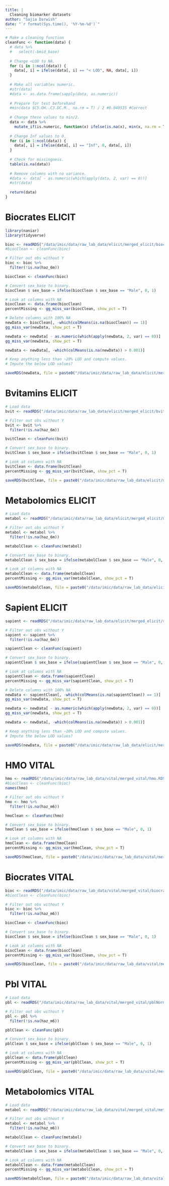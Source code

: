 ```yaml
---
title: |
  Cleaning biomarker datasets
author: "Sajia Darwish"
date: "`r format(Sys.time(), '%Y-%m-%d')`"
---
```


```r
# Make a cleaning function
cleanFunc <- function(data) {
  # data %>%
  #   select(-bmid_base)
  
  # Change <LOD to NA.
  for (i in 1:ncol(data)) {
    data[, i] = ifelse(data[, i] == "< LOD", NA, data[, i])
  }
  
  # Make all variables numeric.
  #str(data)
  #data <- as.data.frame(sapply(data, as.numeric))
  
  # Prepare for test beforehand
  #min(data $C5.OH..C3.DC.M., na.rm = T) / 2 #0.040535 #Correct
  
  # Change these values to min/2.
  data <- data %>% 
    mutate_if(is.numeric, function(x) ifelse(is.na(x), min(x, na.rm = T) / 2, x))
  
  # Change Inf values to 0.
  for (i in 1:ncol(data)) {
    data[, i] = ifelse(data[, i] == "Inf", 0, data[, i])
  }
  
  # Check for missingness.
  table(is.na(data))
  
  # Remove columns with no variance.
  #data <- data[ - as.numeric(which(apply(data, 2, var) == 0))]
  #str(data)
  
  return(data)
}
```

# Biocrates ELICIT
```r
library(naniar)
library(tidyverse)

bioc <- readRDS("/data/imic/data/raw_lab_data/elicit/merged_elicit/biocratesNorm.RDS")
#biocClean <- cleanFunc(bioc)

# Filter out obs without Y
bioc <- bioc %>%
  filter(!is.na(haz_6m))

biocClean <- cleanFunc(bioc)

# Convert sex_base to binary.
biocClean $ sex_base = ifelse(biocClean $ sex_base == "Male", 0, 1)

# Look at columns with NA
biocClean <- data.frame(biocClean)
percentMissing <- gg_miss_var(biocClean, show_pct = T)

# Delete columns with 100% NA
newData <- biocClean[, -which(colMeans(is.na(biocClean)) == 1)]
gg_miss_var(newData, show_pct = T)

newData <- newData[ - as.numeric(which(apply(newData, 2, var) == 0))]
gg_miss_var(newData, show_pct = T)

newData <- newData[, -which(colMeans(is.na(newData)) > 0.001)]

# Keep anything less than ~20% LOD and compute values.
# Impute the below LOD values?

saveRDS(newData, file = paste0("/data/imic/data/raw_lab_data/elicit/merged_elicit/biocNormClean.RDS"))
```

# Bvitamins ELICIT
```r
# Load data
bvit <- readRDS("/data/imic/data/raw_lab_data/elicit/merged_elicit/bvit.RDS")

# Filter out obs without Y
bvit <- bvit %>%
  filter(!is.na(haz_6m))

bvitClean <- cleanFunc(bvit)

# Convert sex_base to binary.
bvitClean $ sex_base = ifelse(bvitClean $ sex_base == "Male", 0, 1)

# Look at columns with NA
bvitClean <- data.frame(bvitClean)
percentMissing <- gg_miss_var(bvitClean, show_pct = T)

saveRDS(bvitClean, file = paste0("/data/imic/data/raw_lab_data/elicit/merged_elicit/bvitClean.RDS"))
```

# Metabolomics ELICIT
```r
# Load data
metabol <- readRDS("/data/imic/data/raw_lab_data/elicit/merged_elicit/metabolInd.RDS")

# Filter out obs without Y
metabol <- metabol %>%
  filter(!is.na(haz_6m))

metabolClean <- cleanFunc(metabol)

# Convert sex_base to binary.
metabolClean $ sex_base = ifelse(metabolClean $ sex_base == "Male", 0, 1)

# Look at columns with NA
metabolClean <- data.frame(metabolClean)
percentMissing <- gg_miss_var(metabolClean, show_pct = T)

saveRDS(metabolClean, file = paste0("/data/imic/data/raw_lab_data/elicit/merged_elicit/metabolClean.RDS"))
```

# Sapient ELICIT
```r
sapient <- readRDS("/data/imic/data/raw_lab_data/elicit/merged_elicit/sapient.RDS")

# Filter out obs without Y
sapient <- sapient %>%
  filter(!is.na(haz_6m))

sapientClean <- cleanFunc(sapient)

# Convert sex_base to binary.
sapientClean $ sex_base = ifelse(sapientClean $ sex_base == "Male", 0, 1)

# Look at columns with NA
sapientClean <- data.frame(sapientClean)
percentMissing <- gg_miss_var(sapientClean, show_pct = T)

# Delete columns with 100% NA
newData <- sapientClean[, -which(colMeans(is.na(sapientClean)) == 1)]
gg_miss_var(newData, show_pct = T)

newData <- newData[ - as.numeric(which(apply(newData, 2, var) == 0))]
gg_miss_var(newData, show_pct = T)

newData <- newData[, -which(colMeans(is.na(newData)) > 0.001)]

# Keep anything less than ~20% LOD and compute values.
# Impute the below LOD values?

saveRDS(newData, file = paste0("/data/imic/data/raw_lab_data/elicit/merged_elicit/biocNormClean.RDS"))
```

# HMO VITAL
```r
hmo <- readRDS("/data/imic/data/raw_lab_data/vital/merged_vital/hmo.RDS")
#biocClean <- cleanFunc(bioc)
names(hmo)

# Filter out obs without Y
hmo <- hmo %>%
  filter(!is.na(haz_m6))

hmoClean <- cleanFunc(hmo)

# Convert sex_base to binary.
hmoClean $ sex_base = ifelse(hmoClean $ sex_base == "Male", 0, 1)

# Look at columns with NA
hmoClean <- data.frame(hmoClean)
percentMissing <- gg_miss_var(hmoClean, show_pct = T)

saveRDS(hmoClean, file = paste0("/data/imic/data/raw_lab_data/vital/merged_vital/hmoClean.RDS"))
```

# Biocrates VITAL
```r
bioc <- readRDS("/data/imic/data/raw_lab_data/vital/merged_vital/biocratesNorm.RDS")
#biocClean <- cleanFunc(bioc)

# Filter out obs without Y
bioc <- bioc %>%
  filter(!is.na(haz_m6))

biocClean <- cleanFunc(bioc)

# Convert sex_base to binary.
biocClean $ sex_base = ifelse(biocClean $ sex_base == "Male", 0, 1)

# Look at columns with NA
biocClean <- data.frame(biocClean)
percentMissing <- gg_miss_var(biocClean, show_pct = T)

saveRDS(biocClean, file = paste0("/data/imic/data/raw_lab_data/vital/merged_vital/biocNormClean.RDS"))
```

# Pbl VITAL
```r
# Load data
pbl <- readRDS("/data/imic/data/raw_lab_data/vital/merged_vital/pblNorm.RDS")

# Filter out obs without Y
pbl <- pbl %>%
  filter(!is.na(haz_m6))

pblClean <- cleanFunc(pbl)

# Convert sex_base to binary.
pblClean $ sex_base = ifelse(pblClean $ sex_base == "Male", 0, 1)

# Look at columns with NA
pblClean <- data.frame(pblClean)
percentMissing <- gg_miss_var(pblClean, show_pct = T)

saveRDS(pblClean, file = paste0("/data/imic/data/raw_lab_data/vital/merged_vital/pblClean.RDS"))
```

# Metabolomics VITAL
```r
# Load data
metabol <- readRDS("/data/imic/data/raw_lab_data/vital/merged_vital/metabolInd.RDS")

# Filter out obs without Y
metabol <- metabol %>%
  filter(!is.na(haz_m6))

metabolClean <- cleanFunc(metabol)

# Convert sex_base to binary.
metabolClean $ sex_base = ifelse(metabolClean $ sex_base == "Male", 0, 1)

# Look at columns with NA
metabolClean <- data.frame(metabolClean)
percentMissing <- gg_miss_var(metabolClean, show_pct = T)

saveRDS(metabolClean, file = paste0("/data/imic/data/raw_lab_data/vital/merged_vital/metabolClean.RDS"))
```

















